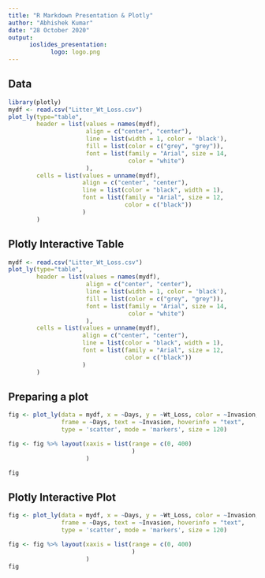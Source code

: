 ```yaml
---
title: "R Markdown Presentation & Plotly"
author: "Abhishek Kumar"
date: "28 October 2020"
output: 
      ioslides_presentation:
            logo: logo.png
---
```


## Data

```r
library(plotly)
mydf <- read.csv("Litter_Wt_Loss.csv")
plot_ly(type="table", 
        header = list(values = names(mydf),
                      align = c("center", "center"), 
                      line = list(width = 1, color = 'black'),
                      fill = list(color = c("grey", "grey")),
                      font = list(family = "Arial", size = 14, 
                                  color = "white")
                      ),
        cells = list(values = unname(mydf), 
                     align = c("center", "center"), 
                     line = list(color = "black", width = 1), 
                     font = list(family = "Arial", size = 12, 
                                 color = c("black"))
                     )
        ) 

```

## Plotly Interactive Table

```r
mydf <- read.csv("Litter_Wt_Loss.csv")
plot_ly(type="table", 
        header = list(values = names(mydf),
                      align = c("center", "center"), 
                      line = list(width = 1, color = 'black'),
                      fill = list(color = c("grey", "grey")),
                      font = list(family = "Arial", size = 14, 
                                  color = "white")
                      ),
        cells = list(values = unname(mydf), 
                     align = c("center", "center"), 
                     line = list(color = "black", width = 1), 
                     font = list(family = "Arial", size = 12, 
                                 color = c("black"))
                     )
        ) 
```


## Preparing a plot

```r
fig <- plot_ly(data = mydf, x = ~Days, y = ~Wt_Loss, color = ~Invasion, 
               frame = ~Days, text = ~Invasion, hoverinfo = "text", 
               type = 'scatter', mode = 'markers', size = 120)

fig <- fig %>% layout(xaxis = list(range = c(0, 400)
                                   )
                      )

fig
```

## Plotly Interactive Plot

```r
fig <- plot_ly(data = mydf, x = ~Days, y = ~Wt_Loss, color = ~Invasion, 
               frame = ~Days, text = ~Invasion, hoverinfo = "text", 
               type = 'scatter', mode = 'markers', size = 120)

fig <- fig %>% layout(xaxis = list(range = c(0, 400)
                                   )
                      )
fig
```
